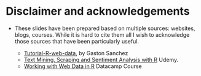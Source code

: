 
Disclaimer and acknowledgements
===============================

- These slides have been prepared based on multiple sources: websites, blogs, courses. While it is hard to cite them all I wish to acknowledge those sources that have been particularly useful.

    + [Tutorial-R-web-data](https://github.com/gastonstat/tutorial-R-web-data), by Gaston Sanchez
    + [Text Mining, Scraping and Sentiment Analysis with R](https://www.udemy.com/r-social-media-mining-scraping-with-twitter/) Udemy.
    + [Working with Web Data in R](https://www.datacamp.com/courses/working-with-web-data-in-r) Datacamp Course
    
